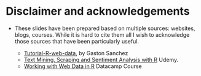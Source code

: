 
Disclaimer and acknowledgements
===============================

- These slides have been prepared based on multiple sources: websites, blogs, courses. While it is hard to cite them all I wish to acknowledge those sources that have been particularly useful.

    + [Tutorial-R-web-data](https://github.com/gastonstat/tutorial-R-web-data), by Gaston Sanchez
    + [Text Mining, Scraping and Sentiment Analysis with R](https://www.udemy.com/r-social-media-mining-scraping-with-twitter/) Udemy.
    + [Working with Web Data in R](https://www.datacamp.com/courses/working-with-web-data-in-r) Datacamp Course
    
